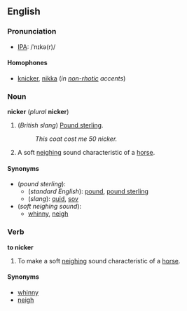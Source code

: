 ==English==
===Pronunciation===
*[[IPA]]: /ˈnɪkə(r)/

====Homophones====
*[[knicker]], [[nikka]] (''in [[non-rhotic]] accents'')

===Noun===
'''nicker''' (''plural'' '''nicker''')<!--note that this is the correct plural - "nicker" is invariant''-->

#(''British slang'') [[Pound sterling]].
#:''This coat cost me 50 nicker.''
#A soft [[neighing]] sound characteristic of a [[horse]].

====Synonyms====
*(''pound sterling''):
**(''standard English''): [[pound]], [[pound sterling]]
**(''slang''): [[quid]], [[sov]]
*(''soft neighing sound''):
**[[whinny]], [[neigh]]

===Verb===
'''to nicker'''

#To make a soft [[neighing]] sound characteristic of a [[horse]].

====Synonyms====
*[[whinny]]
*[[neigh]]